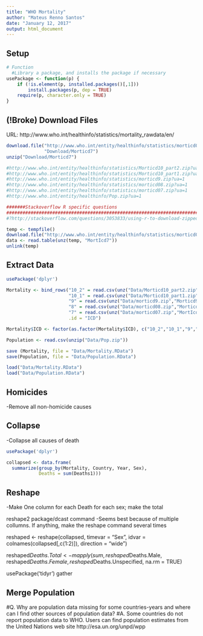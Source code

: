 ```yaml
---
title: "WHO Mortality"
author: "Mateus Renno Santos"
date: "January 12, 2017"
output: html_document
---
```

## Setup

```r
# Function
  #Library a package, and installs the package if necessary
usePackage <- function(p) {
    if (!is.element(p, installed.packages()[,1]))
        install.packages(p, dep = TRUE)
    require(p, character.only = TRUE)
}

```


## (!Broke) Download Files
URL: http://www.who.int/healthinfo/statistics/mortality_rawdata/en/

```r
download.file("http://www.who.int/entity/healthinfo/statistics/morticd07.zip?ua=1",
              "Download/Morticd7")
unzip("Download/Morticd7")

#http://www.who.int/entity/healthinfo/statistics/Morticd10_part2.zip?ua=1
#http://www.who.int/entity/healthinfo/statistics/Morticd10_part1.zip?ua=1
#http://www.who.int/entity/healthinfo/statistics/morticd9.zip?ua=1
#http://www.who.int/entity/healthinfo/statistics/morticd08.zip?ua=1
#http://www.who.int/entity/healthinfo/statistics/morticd07.zip?ua=1
#http://www.who.int/entity/healthinfo/Pop.zip?ua=1

#######Stackoverflow R specific questions
##########################################################################################################
#?http://stackoverflow.com/questions/3053833/using-r-to-download-zipped-data-file-extract-and-import-data

temp <- tempfile()
download.file("http://www.who.int/entity/healthinfo/statistics/morticd07.zip?ua=1",temp)
data <- read.table(unz(temp, "MortIcd7"))
unlink(temp)

```


## Extract Data

```r
usePackage('dplyr')

Mortality <- bind_rows("10_2" = read.csv(unz("Data/Morticd10_part2.zip","Morticd10_part2")),
                       "10_1" = read.csv(unz("Data/Morticd10_part1.zip","Morticd10_part1")),
                       "9" = read.csv(unz("Data/morticd9.zip","Morticd9")),
                       "8" = read.csv(unz("Data/morticd08.zip","Morticd8")),
                       "7" = read.csv(unz("Data/morticd07.zip","MortIcd7")),
                       .id = "ICD")

Mortality$ICD <- factor(as.factor(Mortality$ICD), c("10_2","10_1","9","8","7"))

Population <- read.csv(unzip("Data/Pop.zip"))

save (Mortality, file = "Data/Mortality.RData")
save(Population, file = "Data/Population.RData")

load("Data/Mortality.RData")
load("Data/Population.RData")
```

## Homicides
-Remove all non-homicide causes

## Collapse
-Collapse all causes of death

```r
usePackage('dplyr')

collapsed <- data.frame(
  summarize(group_by(Mortality, Country, Year, Sex), 
            Deaths = sum(Deaths1)))

```

## Reshape
-Make One column for each Death for each sex; make the total

reshape2 package/dcast command
  -Seems best because of multiple collumns. If anything, make the reshape command several times

reshaped <- 
  reshape(collapsed, 
          timevar = "Sex", 
          idvar = colnames(collapsed[,c(1:2)]), 
          direction = "wide")

reshaped$Deaths.Total <- mapply (sum, reshaped$Deaths.Male, reshaped$Deaths.Female, reshaped$Deaths.Unspecified, na.rm = TRUE)

usePackage('tidyr')
gather

## Merge Population

#Q. Why are population data missing for some countries-years and where can I find other sources of population data?
#A. Some countries do not report population data to WHO.  Users can find population estimates from the United Nations web site http://esa.un.org/unpd/wpp

